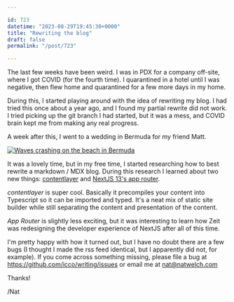 ```yaml
---

id: 723
datetime: "2023-08-29T19:45:30+0000"
title: "Rewriting the blog"
draft: false
permalink: "/post/723"

---
```


The last few weeks have been weird. I was in PDX for a company off-site, where I got COVID (for the fourth time). I quarantined in a hotel until I was negative, then flew home and quarantined for a few more days in my home. 

During this, I started playing around with the idea of rewriting my blog. I had tried this once about a year ago, and I found my partial rewrite did not work. I tried picking up the git branch I had started, but it was a mess, and COVID brain kept me from making any real progress.

A week after this, I went to a wedding in Bermuda for my friend Matt.

[![Waves crashing on the beach in Bermuda](https://icco.imgix.net/photos/2023/b7b7ef21-24ab-4af4-8ccf-1c0b5a3171b8.jpeg?auto=format%2Ccompress)](https://icco.imgix.net/photos/2023/b7b7ef21-24ab-4af4-8ccf-1c0b5a3171b8.jpeg?auto=format%2Ccompress)

It was a lovely time, but in my free time, I started researching how to best rewrite a markdown / MDX blog. During this research I learned about two new things: [contentlayer](https://contentlayer.dev/) and [NextJS 13's app router](https://nextjs.org/docs/app).

*contentlayer* is super cool. Basically it precompiles your content into Typescript so it can be imported and typed. It's a neat mix of static site builder while still separating the content and presentation of the content.

*App Router* is slightly less exciting, but it was interesting to learn how Zeit was redesigning the developer experience of NextJS after all of this time.

I'm pretty happy with how it turned out, but I have no doubt there are a few bugs (I thought I made the rss feed identical, but I apparently did not, for example). If you come across something missing, please file a bug at https://github.com/icco/writing/issues or email me at nat@natwelch.com

Thanks!

/Nat


